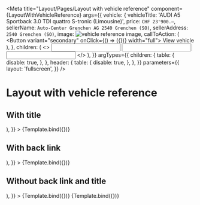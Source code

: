 

<Meta
  title="Layout/Pages/Layout with vehicle reference"
  component={LayoutWithVehicleReference}
  args={{
    vehicle: {
      vehicleTitle: 'AUDI A5 Sportback 3.0 TDI quattro S-tronic (Limousine)',
      price: `CHF 23'900.–`,
      sellerName: `Auto-Center Grenchen AG 2540 Grenchen (SO)`,
      sellerAddress: `2540 Grenchen (SO)`,
      image: <img src="/dummyImage.jpeg" alt="vehicle reference image" />,
      callToAction: (
        <Box marginBottom="xl">
          <Button variant="secondary" onClick={() => ({})} width="full">
            View vehicle
          </Button>
        </Box>
      ),
    },
    children: (
      <>
        <FormControl id="name" label="Name">
          <Input name="name" size="lg" />
        </FormControl>
        <FormControl id="email" label="E-Mail address">
          <Input name="email" size="lg" />
        </FormControl>
        <FormControl id="phone" label="Phone number">
          <Input name="phone" size="lg" />
        </FormControl>
      </>
    ),
  }}
  argTypes={{
    children: {
      table: {
        disable: true,
      },
    },
    header: {
      table: {
        disable: true,
      },
    },
  }}
  parameters={{
    layout: 'fullscreen',
  }}
/>


# Layout with vehicle reference

## With title

<Canvas>
  <Story
    name="With title"
    args={{
      title: 'Nachricht an den Verkäufer',
      header: (
        <SimpleHeader
          title="I am a simple header!"
          url="https://www.autoscout24.ch/de"
        />
      ),
    }}
  >
    {Template.bind({})}
  </Story>
</Canvas>

<ArgsTable story="With title" />

## With back link

<Canvas>
  <Story
    name="With back link"
    args={{
      backLink: {
        text: 'Back',
        url: 'https://www.autoscout24.ch/de',
      },
      header: (
        <SimpleHeader
          title="I am a simple header!"
          url="https://www.autoscout24.ch/de"
        />
      ),
    }}
  >
    {Template.bind({})}
  </Story>
</Canvas>

<ArgsTable story="With back link" />

## Without back link and title

<Canvas>
  <Story
    name="Without back link and title"
    args={{
      header: (
        <SimpleHeader
          title="I am a simple header!"
          url="https://www.autoscout24.ch/de"
        />
      ),
    }}
  >
    {Template.bind({})}
  </Story>
</Canvas>

<Canvas>
  <Story
    name="Without header"
    args={{
      title: 'Nachricht an den Verkäufer',
      maxContentWidth: 'xl',
    }}
  >
    {Template.bind({})}
  </Story>
</Canvas>

<ArgsTable story="Without back link and title" />
